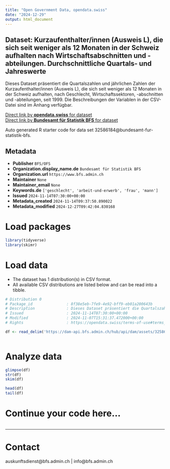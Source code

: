 ```yaml
---
title: "Open Government Data, opendata.swiss"
date: "2024-12-29"
output: html_document
---
```


## Dataset: Kurzaufenthalter/innen (Ausweis L), die sich seit weniger als 12 Monaten in der Schweiz aufhalten nach Wirtschaftsabschnitten und -abteilungen. Durchschnittliche Quartals- und Jahreswerte

Dieses Dataset präsentiert die Quartalszahlen und jährlichen Zahlen der Kurzaufenthalter/innen (Ausweis L), die sich seit weniger als 12 Monaten in der Schweiz aufhalten, nach Geschlecht, Wirtschaftssektoren, -abschnitten und -abteilungen, seit 1999. Die Beschreibungen der Variablen in der CSV-Datei sind im Anhang verfügbar.

[Direct link by **opendata.swiss** for dataset](https://opendata.swiss/de/dataset/kurzaufenthalter-innen-ausweis-l-die-sich-seit-weniger-als-12-monaten-in-der-schweiz-aufhalten-13)<br>
[Direct link by **Bundesamt für Statistik BFS** for dataset](https://www.bfs.admin.ch/asset/de/ts-x-03.02.01.06.01)

Auto generated R starter code for data set 32586184@bundesamt-fur-statistik-bfs.

## Metadata

- **Publisher** `BFS/OFS`
- **Organization.display_name.de** `Bundesamt für Statistik BFS`
- **Organization.url** `https://www.bfs.admin.ch`
- **Maintainer** `None`
- **Maintainer_email** `None`
- **Keywords.de** `['geschlecht', 'arbeit-und-erwerb', 'frau', 'mann']`
- **Issued** `2024-11-14T07:30:00+00:00`
- **Metadata_created** `2024-11-14T09:37:50.890022`
- **Metadata_modified** `2024-12-27T09:42:04.830168`


# Load packages

```r

library(tidyverse)
library(skimr)

```

# Load data

-   The dataset has 1 distribution(s) in CSV format.
-   All available CSV distributions are listed below and can be read into a tibble.

```r

# Distribution 0
# Package_id               : 8f38e5eb-7fe9-4e92-bff9-eb01a200643b
# Description              : Dieses Dataset präsentiert die Quartalszahlen und jährlichen Zahlen der Kurzaufenthalter/innen (Ausweis L), die sich seit weniger als 12 Monaten in der Schweiz aufhalten, nach Geschlecht, Wirtschaftssektoren, -abschnitten und -abteilungen, seit 1999. Die Beschreibungen der Variablen in der CSV-Datei sind im Anhang verfügbar.
# Issued                   : 2024-11-14T07:30:00+00:00
# Modified                 : 2024-11-07T15:31:37.472000+00:00
# Rights                   : https://opendata.swiss/terms-of-use#terms_by_ask

df <- read_delim('https://dam-api.bfs.admin.ch/hub/api/dam/assets/32586188/master')



```

# Analyze data

```r

glimpse(df)
str(df)
skim(df)

head(df)
tail(df)

```

# Continue your code here...

```r

```

------------------------------------------------------------------------

# Contact

auskunftsdienst@bfs.admin.ch | info@bfs.admin.ch

